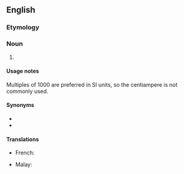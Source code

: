 {{also|centiampère|centi-ampere}}
==English==

===Etymology===
{{prefix|en|centi|ampere}}

===Noun===
{{en-noun}}

# {{SI-unit|en|centi|ampere|electric current}}

====Usage notes====
Multiples of 1000 are preferred in SI units, so the centiampere is not commonly used.

====Synonyms====
* {{l|en|centiamp}}
* {{l|en|cA}}

====Translations====
{{trans-top|10<sup>-2</sup> amperes}}
* French: {{t+|fr|centiampère|m}}
{{trans-mid}}
* Malay: {{t|ms|sentiampere}}
{{trans-bottom}}
